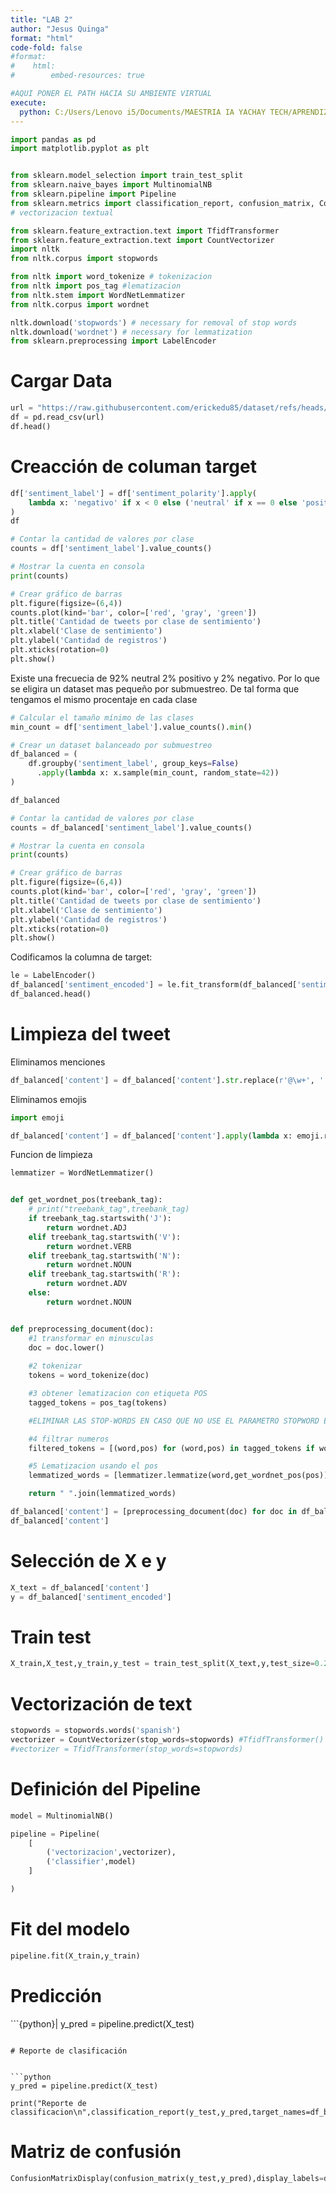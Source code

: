 ```yaml
---
title: "LAB 2"
author: "Jesus Quinga"  
format: "html"
code-fold: false    
#format:
#    html:
#        embed-resources: true

#AQUI PONER EL PATH HACIA SU AMBIENTE VIRTUAL
execute:
  python: C:/Users/Lenovo i5/Documents/MAESTRIA IA YACHAY TECH/APRENDIZAJE DE MAQUINA/SEMANA 1/.venv/Scripts/python.exe
---
```

```python
import pandas as pd
import matplotlib.pyplot as plt


from sklearn.model_selection import train_test_split
from sklearn.naive_bayes import MultinomialNB
from sklearn.pipeline import Pipeline
from sklearn.metrics import classification_report, confusion_matrix, ConfusionMatrixDisplay
# vectorizacion textual

from sklearn.feature_extraction.text import TfidfTransformer
from sklearn.feature_extraction.text import CountVectorizer
import nltk
from nltk.corpus import stopwords

from nltk import word_tokenize # tokenizacion
from nltk import pos_tag #lematizacion
from nltk.stem import WordNetLemmatizer
from nltk.corpus import wordnet

nltk.download('stopwords') # necessary for removal of stop words
nltk.download('wordnet') # necessary for lemmatization
from sklearn.preprocessing import LabelEncoder

```

# Cargar Data


```python

url = "https://raw.githubusercontent.com/erickedu85/dataset/refs/heads/master/tweets/tweets_totales_con_sentimiento_ml.csv"
df = pd.read_csv(url)
df.head()
```

# Creacción de columan target


```python
df['sentiment_label'] = df['sentiment_polarity'].apply(
    lambda x: 'negativo' if x < 0 else ('neutral' if x == 0 else 'positivo')
)
df


```

```python
# Contar la cantidad de valores por clase
counts = df['sentiment_label'].value_counts()

# Mostrar la cuenta en consola
print(counts)

# Crear gráfico de barras
plt.figure(figsize=(6,4))
counts.plot(kind='bar', color=['red', 'gray', 'green'])
plt.title('Cantidad de tweets por clase de sentimiento')
plt.xlabel('Clase de sentimiento')
plt.ylabel('Cantidad de registros')
plt.xticks(rotation=0)
plt.show()
```

Existe una frecuecia de 92% neutral 2% positivo y 2% negativo. Por lo que se eligira un dataset mas pequeño por submuestreo. De tal forma que tengamos el mismo procentaje en cada clase


```python

# Calcular el tamaño mínimo de las clases
min_count = df['sentiment_label'].value_counts().min()

# Crear un dataset balanceado por submuestreo
df_balanced = (
    df.groupby('sentiment_label', group_keys=False)
      .apply(lambda x: x.sample(min_count, random_state=42))
)

df_balanced

```

```python
# Contar la cantidad de valores por clase
counts = df_balanced['sentiment_label'].value_counts()

# Mostrar la cuenta en consola
print(counts)

# Crear gráfico de barras
plt.figure(figsize=(6,4))
counts.plot(kind='bar', color=['red', 'gray', 'green'])
plt.title('Cantidad de tweets por clase de sentimiento')
plt.xlabel('Clase de sentimiento')
plt.ylabel('Cantidad de registros')
plt.xticks(rotation=0)
plt.show()

```




Codificamos la columna de target:




```python
le = LabelEncoder()
df_balanced['sentiment_encoded'] = le.fit_transform(df_balanced['sentiment_label'])
df_balanced.head()

```

# Limpieza del tweet
Eliminamos menciones
```python
df_balanced['content'] = df_balanced['content'].str.replace(r'@\w+', '', regex=True)

```

Eliminamos emojis


```python
import emoji

df_balanced['content'] = df_balanced['content'].apply(lambda x: emoji.replace_emoji(x, replace=''))

```

Funcion de limpieza
```python

lemmatizer = WordNetLemmatizer()


def get_wordnet_pos(treebank_tag):
    # print("treebank_tag",treebank_tag)
    if treebank_tag.startswith('J'):
        return wordnet.ADJ
    elif treebank_tag.startswith('V'):
        return wordnet.VERB
    elif treebank_tag.startswith('N'):
        return wordnet.NOUN
    elif treebank_tag.startswith('R'):
        return wordnet.ADV
    else:
        return wordnet.NOUN 


def preprocessing_document(doc):
    #1 transformar en minusculas
    doc = doc.lower()
    
    #2 tokenizar
    tokens = word_tokenize(doc)

    #3 obtener lematizacion con etiqueta POS
    tagged_tokens = pos_tag(tokens)

    #ELIMINAR LAS STOP-WORDS EN CASO QUE NO USE EL PARAMETRO STOPWORD EN LA VECTORIZACION

    #4 filtrar numeros
    filtered_tokens = [(word,pos) for (word,pos) in tagged_tokens if word.isalpha()]

    #5 Lematizacion usando el pos
    lemmatized_words = [lemmatizer.lemmatize(word,get_wordnet_pos(pos)) for word, pos in filtered_tokens]

    return " ".join(lemmatized_words)
```

```python
df_balanced['content'] = [preprocessing_document(doc) for doc in df_balanced['content']]
df_balanced['content']
```

# Selección de X e y


```python
X_text = df_balanced['content']
y = df_balanced['sentiment_encoded']
```

# Train test


```python

X_train,X_test,y_train,y_test = train_test_split(X_text,y,test_size=0.2,random_state=42,stratify=y)
```


# Vectorización de text

```python

stopwords = stopwords.words('spanish')
vectorizer = CountVectorizer(stop_words=stopwords) #TfidfTransformer()
#vectorizer = TfidfTransformer(stop_words=stopwords)
```

# Definición del Pipeline

```python
model = MultinomialNB()
```


```python
pipeline = Pipeline(
    [
        ('vectorizacion',vectorizer),
        ('classifier',model)
    ]

)
```

# Fit del modelo


```python
pipeline.fit(X_train,y_train)
```

# Predicción


```{python}|
y_pred = pipeline.predict(X_test)

```

# Reporte de clasificación


```python
y_pred = pipeline.predict(X_test)

print("Reporte de classificacion\n",classification_report(y_test,y_pred,target_names=df_balanced['sentiment_label'].unique()))
```

# Matriz de confusión

```python
ConfusionMatrixDisplay(confusion_matrix(y_test,y_pred),display_labels=df_balanced['sentiment_label'].unique()).plot()

```